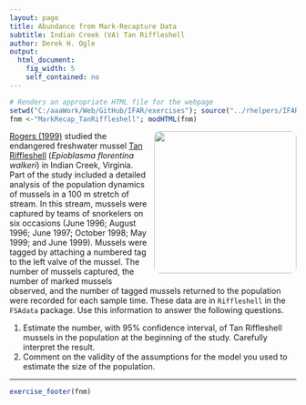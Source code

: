 ```yaml
---
layout: page
title: Abundance from Mark-Recapture Data
subtitle: Indian Creek (VA) Tan Riffleshell
author: Derek H. Ogle
output: 
  html_document: 
    fig_width: 5
    self_contained: no
---
```

```r
# Renders an appropriate HTML file for the webpage
setwd("C:/aaaWork/Web/GitHub/IFAR/exercises"); source("../rhelpers/IFARhelpers.R")
fnm <-"MarkRecap_TanRiffleshell"; modHTML(fnm)
```

<img style="float: right; margin: 0px 0px 10px 10px; border-radius:10px;" src="imgs/tan-riffleshell.jpg" width="250px" />
[Rogers (1999)](http://scholar.lib.vt.edu/theses/available/etd-121499-145732/unrestricted/etd.pdf) studied the endangered freshwater mussel [Tan Riffleshell](http://ecos.fws.gov/speciesProfile/profile/speciesProfile.action?spcode=F010) (*Epioblasma florentina walkeri*) in Indian Creek, Virginia.  Part of the study included a detailed analysis of the population dynamics of mussels in a 100 m stretch of stream.  In this stream, mussels were captured by teams of snorkelers on six occasions (June 1996; August 1996; June 1997; October 1998; May 1999; and June 1999).  Mussels were tagged by attaching a numbered tag to the left valve of the mussel.  The number of mussels captured, the number of marked mussels observed, and the number of tagged mussels returned to the population were recorded for each sample time.  These data are in `Riffleshell` in the `FSAdata` package.  Use this information to answer the following questions.

1. Estimate the number, with 95% confidence interval, of Tan Riffleshell mussels in the population at the beginning of the study.  Carefully interpret the result.
1. Comment on the validity of the assumptions for the model you used to estimate the size of the population.

---
```r
exercise_footer(fnm)
```
